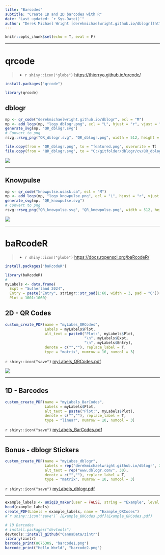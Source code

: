 ```yaml
---
title: "Barcodes"
subtitle: "Create 1D and 2D barcodes with R"
date: "Last updated: `r Sys.Date()`"
author: "Derek Michael Wright [derekmichaelwright.github.io/dblogr](https://derekmichaelwright.github.io/dblogr/) <derek.wright@usask.ca>"
---
```


```r
knitr::opts_chunk$set(echo = T, eval = F)
```


---

# qrcode

> - `r shiny::icon("globe")` [https://thierryo.github.io/qrcode/](https://thierryo.github.io/qrcode/){target="_blank"}

```r
install.packages("qrcode")
```

```r
library(qrcode)
```

## dblogr

```r
mp <- qr_code("derekmichaelwright.github.io/dblogr", ecl = "M")
mp <- add_logo(mp, "logo_dblogr.png", ecl = "L", hjust = "r", vjust = "b")
generate_svg(mp, "QR_dblogr.svg")
# Convert to png
rsvg::rsvg_png("QR_dblogr.svg", "QR_dblogr.png", width = 512, height = 512)
```

```r
file.copy(from = "QR_dblogr.png", to = "featured.png", overwrite = T)
file.copy(from = "QR_dblogr.svg", to = "C:/gitfolder/dblogr/cv/QR_dblogr.svg", overwrite = T)
```

![](QR_dblogr.png)

---

## Knowpulse

```r
mp <- qr_code("knowpulse.usask.ca", ecl = "M")
mp <- add_logo(mp, "logo_knowpulse.png", ecl = "L", hjust = "r", vjust = "b")
generate_svg(mp, "QR_knowpulse.svg")
# Convert to png
rsvg::rsvg_png("QR_knowpulse.svg", "QR_knowpulse.png", width = 512, height = 512)
```

![](QR_knowpulse.png)

---

# baRcodeR

> - `r shiny::icon("globe")` [https://docs.ropensci.org/baRcodeR/](https://docs.ropensci.org/baRcodeR/){target="_blank"}

```r
install.packages("baRcodeR")
```

```r
library(baRcodeR)
# 
myLabels <- data.frame(
  Expt = "Sutherland 2024",
  Entry = paste("Entry", stringr::str_pad(1:60, width = 3, pad = "0")),
  Plot = 1001:1060)
```

## 2D - QR Codes

```r
custom_create_PDF(name = "myLabes_QRCodes",
                  Labels = myLabels$Plot,
                  alt_text = paste0("Plot:", myLabels$Plot,
                                    "\n", myLabels$Expt, 
                                    "\n", myLabels$Entry),
                  denote = c("",""), replace_label = T,
                  type = "matrix", numrow = 10, numcol = 3)
```

`r shiny::icon("save")` [myLabels_QRCodes.pdf](myLabels_QRCodes.pdf)

![](myLabels_QRCodes.png)

---

## 1D - Barcodes

```r
custom_create_PDF(name = "myLabels_BarCodes", 
                  Labels = myLabels$Plot, 
                  alt_text = paste("Plot:", myLabels$Plot), 
                  denote = c("",""), replace_label = T,
                  type = "linear", numrow = 10, numcol = 3)
```

`r shiny::icon("save")` [myLabels_BarCodes.pdf](myLabels_BarCodes.pdf)

---

## Bonus - dblogr Stickers

```r
custom_create_PDF(name = "myLabes_dblogr",
                  Labels = rep("derekmichaelwright.github.io/dblogr", 30),
                  alt_text = rep("www.dblogr.com/", 30),
                  denote = c("",""), replace_label = T,
                  type = "matrix", numrow = 10, numcol = 3)
```

`r shiny::icon("save")` [myLabels_dblogr.pdf](myLabels_dblogr.pdf)

---

```r
example_labels <- uniqID_maker(user = FALSE, string = "Example", level = 1:80)
head(example_labels)
create_PDF(Labels = example_labels, name = "Example_QRCodes")
#`r shiny::icon("save")` [Example_QRCodes.pdf](Example_QRCodes.pdf)
```

```r
# 1D Barcodes
# install.packages("devtools")
devtools::install_github("CannaData/zintr")
library(zintr)
barcode_print(8675309, "barcode1.png")
barcode_print("Hello World", "barcode2.png")
```
